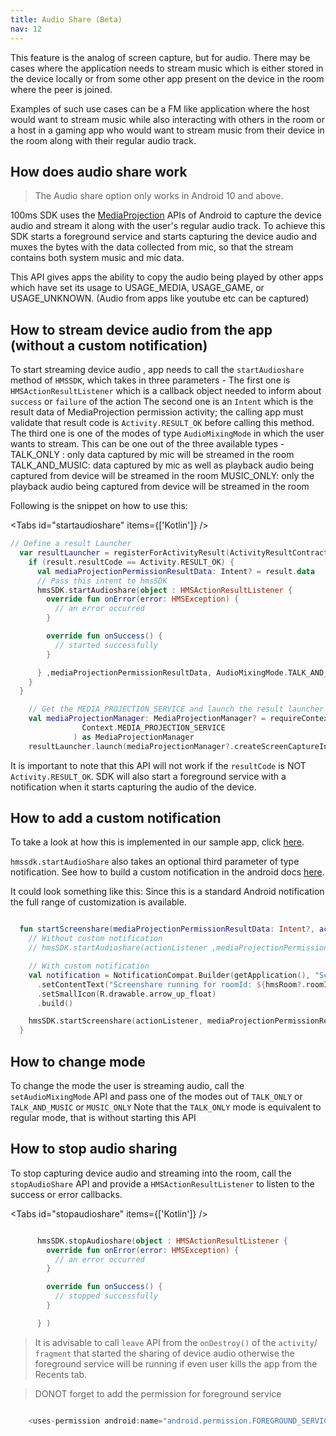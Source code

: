 ```yaml
---
title: Audio Share (Beta)
nav: 12
---
```

This feature is the analog of screen capture, but for audio.
There may be cases where the application needs to stream music which is either stored in the device locally or from some other app present on the device in the room where the peer is joined.

Examples of such use cases can be a FM like application where the host would want to stream music while also interacting with others in the room or a host in a gaming app who would want to stream music from their device in the room along with their regular audio track.

## How does audio share work
>  The Audio share option only works in Android 10 and above.

100ms SDK uses the [MediaProjection](https://developer.android.com/guide/topics/media/av-capture#capture_audio_playback) APIs of Android to capture the device audio and stream it along with the user's regular audio track. To achieve this SDK starts a foreground service
and starts capturing the device audio and muxes the bytes with the data collected from mic, so that the stream contains both system music and mic data.

This API gives apps the ability to copy the audio being played by other apps which have set its usage
to  USAGE_MEDIA, USAGE_GAME, or USAGE_UNKNOWN. (Audio from apps like youtube etc can be captured)

## How to stream device audio from the app (without a custom notification)
To start streaming device audio , app needs to call the `startAudioshare` method of `HMSSDK`, which takes in three parameters -
    The first one is `HMSActionResultListener` which is a callback object needed to inform about `success`
        or `failure` of the action
    The second one is an `Intent` which is the result data of MediaProjection permission activity;
    the calling app must validate that result code is `Activity.RESULT_OK` before
    calling this method.
    The third one is one of the modes of type `AudioMixingMode` in which the user wants to stream. This can be one out of the three available types -
    TALK_ONLY : only data captured by mic will be streamed in the room
    TALK_AND_MUSIC: data captured by mic as well as playback audio being captured from device will be streamed in the room
    MUSIC_ONLY: only the playback audio being captured from device will be streamed in the room

Following is the snippet on how to use this:

<Tabs id="startaudioshare" items={['Kotlin']} />

<Tab id='startaudioshare-0'>

```kotlin
// Define a result Launcher
  var resultLauncher = registerForActivityResult(ActivityResultContracts.StartActivityForResult()) { result ->
    if (result.resultCode == Activity.RESULT_OK) {
      val mediaProjectionPermissionResultData: Intent? = result.data
      // Pass this intent to hmsSDK
      hmsSDK.startAudioshare(object : HMSActionResultListener {
        override fun onError(error: HMSException) {
          // an error occurred
        }

        override fun onSuccess() {
          // started successfully
        }

      } ,mediaProjectionPermissionResultData, AudioMixingMode.TALK_AND_MUSIC)
    }
  }

    // Get the MEDIA_PROJECTION_SERVICE and launch the result launcher
    val mediaProjectionManager: MediaProjectionManager? = requireContext().getSystemService(
                Context.MEDIA_PROJECTION_SERVICE
              ) as MediaProjectionManager
    resultLauncher.launch(mediaProjectionManager?.createScreenCaptureIntent())

```


It is important to note that this API will not work if the `resultCode` is NOT `Activity.RESULT_OK`.
SDK will also start a foreground service with a notification when it starts capturing the audio of the device.

## How to add a custom notification

To take a look at how this is implemented in our sample app, click [here](https://github.com/100mslive/100ms-android/blob/3590777bf0a3677cb9b5001034ea9ed7087f9d90/app/src/main/java/live/hms/app2/ui/meeting/MeetingViewModel.kt#L860).

`hmssdk.startAudioShare` also takes an optional third parameter of type notification. See how to build a custom notification in the android docs [here](https://developer.android.com/training/notify-user/build-notification).

It could look something like this:
Since this is a standard Android notification the full range of customization is available.

```kotlin

  fun startScreenshare(mediaProjectionPermissionResultData: Intent?, actionListener: HMSActionResultListener) {
    // Without custom notification
    // hmsSDK.startAudioshare(actionListener ,mediaProjectionPermissionResultData, AudioMixingMode.TALK_AND_MUSIC)

    // With custom notification
    val notification = NotificationCompat.Builder(getApplication(), "ScreenCapture channel")
      .setContentText("Screenshare running for roomId: ${hmsRoom?.roomId}")
      .setSmallIcon(R.drawable.arrow_up_float)
      .build()

    hmsSDK.startScreenshare(actionListener, mediaProjectionPermissionResultData, notification, AudioMixingMode.TALK_AND_MUSIC)
  }

```


</Tab>

## How to change mode
To change the mode the user is streaming audio, call the `setAudioMixingMode` API and pass one of the modes out of
    `TALK_ONLY` or `TALK_AND_MUSIC` or `MUSIC_ONLY`
Note that the `TALK_ONLY` mode is equivalent to regular mode, that is without starting this API

## How to stop audio sharing
To stop capturing device audio and streaming into the room, call the `stopAudioShare` API and provide a `HMSActionResultListener`
to listen to the success or error callbacks.

<Tabs id="stopaudioshare" items={['Kotlin']} />

<Tab id='stopaudioshare-0'>

```kotlin

      hmsSDK.stopAudioshare(object : HMSActionResultListener {
        override fun onError(error: HMSException) {
          // an error occurred
        }

        override fun onSuccess() {
          // stopped successfully
        }

      } )

```

</Tab>

>   It is advisable to call `leave` API from the `onDestroy()` of the `activity`/ `fragment` that
    started the sharing of device audio otherwise the foreground service will be running if even user kills the
    app from the Recents tab.

>   DONOT forget to add the permission for foreground service

```kotlin

    <uses-permission android:name="android.permission.FOREGROUND_SERVICE" />

